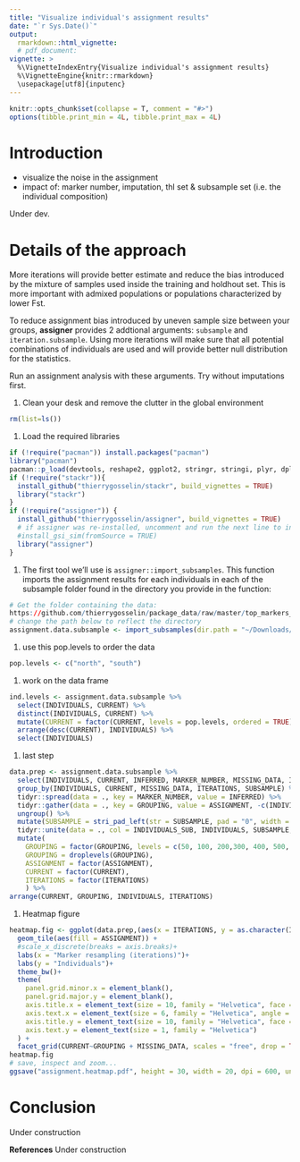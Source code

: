 ```yaml
---
title: "Visualize individual's assignment results"
date: "`r Sys.Date()`"
output: 
  rmarkdown::html_vignette:
  # pdf_document:
vignette: >
  %\VignetteIndexEntry{Visualize individual's assignment results}
  %\VignetteEngine{knitr::rmarkdown}
  \usepackage[utf8]{inputenc}
---
```

  
  ```r
knitr::opts_chunk$set(collapse = T, comment = "#>")
options(tibble.print_min = 4L, tibble.print_max = 4L)
```

# Introduction
* visualize the noise in the assignment
* impact of: marker number, imputation, thl set & subsample set (i.e. the individual composition)

Under dev.

# Details of the approach
More iterations will provide better estimate and reduce the bias introduced by 
the mixture of samples used inside the training and holdhout set. This is more
important with admixed populations or populations characterized by lower Fst.

To reduce assignment bias introduced by uneven sample size between your groups, 
**assigner** provides 2 addtional arguments: `subsample` and `iteration.subsample`.
Using more iterations will make sure that all potential combinations of individuals
are used and will provide better null distribution for the statistics.

Run an assignment analysis with these arguments. Try without imputations first.


1. Clean your desk and remove the clutter in the global environment
```r
rm(list=ls())
```

1. Load the required libraries
```r
if (!require("pacman")) install.packages("pacman")
library("pacman")
pacman::p_load(devtools, reshape2, ggplot2, stringr, stringi, plyr, dplyr, tidyr, readr, purrr, data.table, ape, adegenet, parallel, lazyeval, randomForestSRC)
if (!require("stackr")){
  install_github("thierrygosselin/stackr", build_vignettes = TRUE)
  library("stackr")
}
if (!require("assigner")) {
  install_github("thierrygosselin/assigner", build_vignettes = TRUE)
  # if assigner was re-installed, uncomment and run the next line to install gsi_sim:
  #install_gsi_sim(fromSource = TRUE) 
  library("assigner")
}
```


1. The first tool we'll use is `assigner::import_subsamples`. 
This function imports the assignment results for each individuals in each of 
the subsample folder found in the directory you provide in the function:
```r
# Get the folder containing the data:
https://github.com/thierrygosselin/package_data/raw/master/top_markers_assignment.tar.gz
# change the path below to reflect the directory
assignment.data.subsample <- import_subsamples(dir.path = "~/Downloads/top_markers_assignment", imputations = FALSE)
```

1. use this pop.levels to order the data
```r
pop.levels <- c("north", "south")
```

1. work on the data frame
```r
ind.levels <- assignment.data.subsample %>% 
  select(INDIVIDUALS, CURRENT) %>% 
  distinct(INDIVIDUALS, CURRENT) %>% 
  mutate(CURRENT = factor(CURRENT, levels = pop.levels, ordered = TRUE)) %>%
  arrange(desc(CURRENT), INDIVIDUALS) %>% 
  select(INDIVIDUALS)
```

1. last step
```r
data.prep <- assignment.data.subsample %>% 
  select(INDIVIDUALS, CURRENT, INFERRED, MARKER_NUMBER, MISSING_DATA, ITERATIONS, SUBSAMPLE) %>% 
  group_by(INDIVIDUALS, CURRENT, MISSING_DATA, ITERATIONS, SUBSAMPLE) %>%
  tidyr::spread(data = ., key = MARKER_NUMBER, value = INFERRED) %>% 
  tidyr::gather(data = ., key = GROUPING, value = ASSIGNMENT, -c(INDIVIDUALS, CURRENT, MISSING_DATA,ITERATIONS, SUBSAMPLE)) %>%
  ungroup() %>%
  mutate(SUBSAMPLE = stri_pad_left(str = SUBSAMPLE, pad = "0", width = 3)) %>% 
  tidyr::unite(data = ., col = INDIVIDUALS_SUB, INDIVIDUALS, SUBSAMPLE, sep = "_", remove = FALSE) %>% 
  mutate(
    GROUPING = factor(GROUPING, levels = c(50, 100, 200,300, 400, 500, 1000, 15454)),
    GROUPING = droplevels(GROUPING),
    ASSIGNMENT = factor(ASSIGNMENT),
    CURRENT = factor(CURRENT),
    ITERATIONS = factor(ITERATIONS)
    ) %>% 
arrange(CURRENT, GROUPING, INDIVIDUALS, ITERATIONS)
```

1. Heatmap figure
```r
heatmap.fig <- ggplot(data.prep,(aes(x = ITERATIONS, y = as.character(INDIVIDUALS)))) +
  geom_tile(aes(fill = ASSIGNMENT)) +
  #scale_x_discrete(breaks = axis.breaks)+
  labs(x = "Marker resampling (iterations)")+
  labs(y = "Individuals")+
  theme_bw()+
  theme(
    panel.grid.minor.x = element_blank(), 
    panel.grid.major.y = element_blank(), 
    axis.title.x = element_text(size = 10, family = "Helvetica", face = "bold"), 
    axis.text.x = element_text(size = 6, family = "Helvetica", angle = 90, hjust = 1, vjust = 0.5), 
    axis.title.y = element_text(size = 10, family = "Helvetica", face = "bold"), 
    axis.text.y = element_text(size = 1, family = "Helvetica")
  ) +
  facet_grid(CURRENT~GROUPING + MISSING_DATA, scales = "free", drop = TRUE)
heatmap.fig
# save, inspect and zoom...
ggsave("assignment.heatmap.pdf", height = 30, width = 20, dpi = 600, units = "cm", useDingbats = F)
```

# Conclusion
Under construction

**References**
Under construction

